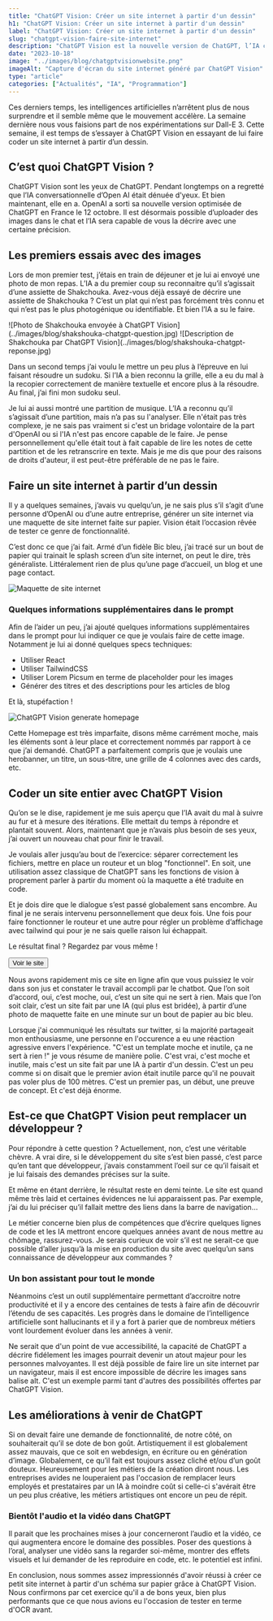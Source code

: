 ```yaml
---
title: "ChatGPT Vision: Créer un site internet à partir d'un dessin"
h1: "ChatGPT Vision: Créer un site internet à partir d'un dessin"
label: "ChatGPT Vision: Créer un site internet à partir d'un dessin"
slug: "chatgpt-vision-faire-site-internet"
description: "ChatGPT Vision est la nouvelle version de ChatGPT, l’IA conversationnelle d’OpenAI. Elle est désormais capable de voir et de décrire des images. Nous avons testé ses capacités en lui demandant de coder un site internet à partir d’un dessin."
date: "2023-10-18"
image: "../images/blog/chatgptvisionwebsite.png"
imageAlt: "Capture d'écran du site internet généré par ChatGPT Vision"
type: "article"
categories: ["Actualités", "IA", "Programmation"]
---
```



Ces derniers temps, les intelligences artificielles n’arrêtent plus de nous surprendre et il semble même que le mouvement accélère. La semaine dernière nous vous faisions part de nos expérimentations sur Dall-E 3. Cette semaine, il est temps de s’essayer à ChatGPT Vision en essayant de lui faire coder un site internet à partir d’un dessin.

## C’est quoi ChatGPT Vision ?

ChatGPT Vision sont les yeux de ChatGPT. Pendant longtemps on a regretté que l’IA conversationnelle d’Open AI était dénuée d'yeux. Et bien maintenant, elle en a. OpenAI a sorti sa nouvelle version optimisée de ChatGPT en France le 12 octobre. Il est désormais possible d’uploader des images dans le chat et l’IA sera capable de vous la décrire avec une certaine précision.

## Les premiers essais avec des images

Lors de mon premier test, j’étais en train de déjeuner et je lui ai envoyé une photo de mon repas. L’IA a du premier coup su reconnaitre qu’il s’agissait d’une assiette de Shakchouka. Avez-vous déjà essayé de décrire une assiette de Shakchouka ? C’est un plat qui n’est pas forcément très connu et qui n’est pas le plus photogénique ou identifiable. Et bien l’IA a su le faire.

<Row>
  <Col xs={12} md={6}>
    ![Photo de Shakchouka envoyée à ChatGPT Vision](../images/blog/shakshouka-chatgpt-question.jpg)
  </Col>
  <Col xs={12} md={6}>
    ![Description de Shakchouka par ChatGPT Vision](../images/blog/shakshouka-chatgpt-reponse.jpg)
  </Col>
</Row>

Dans un second temps j’ai voulu le mettre un peu plus à l’épreuve en lui faisant résoudre un sudoku. Si l’IA a bien reconnu la grille, elle a eu du mal à la recopier correctement de manière textuelle et encore plus à la résoudre. Au final, j’ai fini mon sudoku seul.

Je lui ai aussi montré une partition de musique. L’IA a reconnu qu’il s’agissait d’une partition, mais n’a pas su l'analyser. Elle n'était pas très complexe, je ne sais pas vraiment si c'est un bridage volontaire de la part d'OpenAI ou si l'IA n'est pas encore capable de le faire. Je pense personnellement qu'elle était tout à fait capable de lire les notes de cette partition et de les retranscrire en texte. Mais je me dis que pour des raisons de droits d'auteur, il est peut-être préférable de ne pas le faire.

## Faire un site internet à partir d’un dessin

Il y a quelques semaines, j’avais vu quelqu’un, je ne sais plus s’il s’agit d’une personne d’OpenAI ou d’une autre entreprise, générer un site internet via une maquette de site internet faite sur papier. Vision était l’occasion rêvée de tester ce genre de fonctionnalité.

C’est donc ce que j’ai fait. Armé d’un fidèle Bic bleu, j’ai tracé sur un bout de papier qui trainait le splash screen d’un site internet, on peut le dire, très généraliste. Littéralement rien de plus qu’une page d’accueil, un blog et une page contact.

![Maquette de site internet](../images/blog/maquette-papier-website.jpg)

### Quelques informations supplémentaires dans le prompt

Afin de l’aider un peu, j’ai ajouté quelques informations supplémentaires dans le prompt pour lui indiquer ce que je voulais faire de cette image. Notamment je lui ai donné quelques specs techniques:

- Utiliser React
- Utiliser TailwindCSS
- Utiliser Lorem Picsum en terme de placeholder pour les images
- Générer des titres et des descriptions pour les articles de blog

Et là, stupéfaction !

![ChatGPT Vision generate homepage](../images/blog/homepage-chatgptvision.jpg)

Cette Homepage est très imparfaite, disons même carrément moche, mais les éléments sont à leur place et correctement nommés par rapport à ce que j’ai demandé. ChatGPT a parfaitement compris que je voulais une herobanner, un titre, un sous-titre, une grille de 4 colonnes avec des cards, etc.

## Coder un site entier avec ChatGPT Vision

Qu’on se le dise, rapidement je me suis aperçu que l’IA avait du mal à suivre au fur et à mesure des itérations. Elle mettait du temps à répondre et plantait souvent. Alors, maintenant que je n’avais plus besoin de ses yeux, j’ai ouvert un nouveau chat pour finir le travail.

Je voulais aller jusqu’au bout de l’exercice: séparer correctement les fichiers, mettre en place un routeur et un blog "fonctionnel". En soit, une utilisation assez classique de ChatGPT sans les fonctions de vision à proprement parler à partir du moment où la maquette a été traduite en code.

Et je dois dire que le dialogue s’est passé globalement sans encombre. Au final je ne serais intervenu personnellement que deux fois. Une fois pour faire fonctionner le routeur et une autre pour régler un problème d’affichage avec tailwind qui pour je ne sais quelle raison lui échappait.

Le résultat final ? Regardez par vous même !

<Stack direction="horizontal" position="center" className="mb-2">
  <Button className="reverse" as="a" href="https://chatgptvisionwebsite.image-in.net/" target="_blank">Voir le site</Button>
</Stack>

Nous avons rapidement mis ce site en ligne afin que vous puissiez le voir dans son jus et constater le travail accompli par le chatbot. Que l’on soit d’accord, oui, c’est moche, oui, c’est un site qui ne sert à rien. Mais que l’on soit clair, c’est un site fait par une IA (qui plus est bridée), à partir d’une photo de maquette faite en une minute sur un bout de papier au bic bleu.

Lorsque j'ai communiqué les résultats sur twitter, si la majorité partageait mon enthousiasme, une personne en l'occurence a eu une réaction agressive envers l'expérience. "C'est un template moche et inutile, ça ne sert à rien !" je vous résume de manière polie. C'est vrai, c'est moche et inutile, mais c'est un site fait par une IA à partir d'un dessin. C'est un peu comme si on disait que le premier avion était inutile parce qu'il ne pouvait pas voler plus de 100 mètres. C'est un premier pas, un début, une preuve de concept. Et c'est déjà énorme.

## Est-ce que ChatGPT Vision peut remplacer un développeur ?

Pour répondre à cette question ? Actuellement, non, c’est une véritable chèvre. A vrai dire, si le développement du site s’est bien passé, c’est parce qu’en tant que développeur, j’avais constamment l’oeil sur ce qu’il faisait et je lui faisais des demandes précises sur la suite.

Et même en étant derrière, le résultat reste en demi teinte. Le site est quand même très laid et certaines évidences ne lui apparaissent pas. Par exemple, j’ai du lui préciser qu’il fallait mettre des liens dans la barre de navigation…

Le métier concerne bien plus de compétences que d’écrire quelques lignes de code et les IA mettront encore quelques années avant de nous mettre au chômage, rassurez-vous. Je serais curieux de voir s’il est ne serait-ce que possible d’aller jusqu’à la mise en production du site avec quelqu’un sans connaissance de développeur aux commandes ?

### Un bon assistant pour tout le monde

Néanmoins c’est un outil supplémentaire permettant d’accroitre notre productivité et il y a encore des centaines de tests à faire afin de découvrir l’étendu de ses capacités. Les progrès dans le domaine de l’intelligence artificielle sont hallucinants et il y a fort à parier que de nombreux métiers vont lourdement évoluer dans les années à venir.

Ne serait que d'un point de vue accessibilité, la capacité de ChatGPT a décrire fidélement les images pourrait devenir un atout majeur pour les personnes malvoyantes. Il est déjà possible de faire lire un site internet par un navigateur, mais il est encore impossible de décrire les images sans balise alt. C'est un exemple parmi tant d'autres des possibilités offertes par ChatGPT Vision.

## Les améliorations à venir de ChatGPT

Si on devait faire une demande de fonctionnalité, de notre côté, on souhaiterait qu’il se dote de bon goût. Artistiquement il est globalement assez mauvais, que ce soit en webdesign, en écriture ou en génération d’image. Globalement, ce qu’il fait est toujours assez cliché et/ou d’un goût douteux. Heureusement pour les métiers de la création diront nous. Les entreprises avides ne louperaient pas l'occasion de remplacer leurs employés et prestataires par un IA à moindre coût si celle-ci s'avérait être un peu plus créative, les métiers artistiques ont encore un peu de répit.

### Bientôt l'audio et la vidéo dans ChatGPT

Il parait que les prochaines mises à jour concerneront l’audio et la vidéo, ce qui augmentera encore le domaine des possibles. Poser des questions à l’oral, analyser une vidéo sans la regarder soi-même, montrer des effets visuels et lui demander de les reproduire en code, etc. le potentiel est infini.

En conclusion, nous sommes assez impressionnés d'avoir réussi à créer ce petit site internet à partir d'un schéma sur papier grâce à ChatGPT Vision. Nous confirmons par cet exercice qu'il a de bons yeux, bien plus performants que ce que nous avions eu l'occasion de tester en terme d'OCR avant.